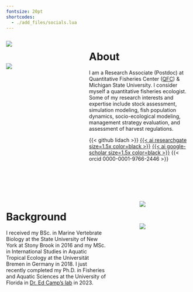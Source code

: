 ```yaml
---
fontsize: 20pt
shortcodes: 
  - ./add_files/socials.lua
---
```


::: {#about-block}
:::

::: columns
::: {.column width="30%"}
![](./add_files/me.jpg)

<br>

![](./add_files/math.jpg)
:::

::: {.column width="10%"}
<!-- empty column to create gap -->
:::

::: {.column width="60%"}
# About

I am a Research Associate (Postdoc) at Quantitative Fisheries Center ([QFC](https://www.canr.msu.edu/qfc/)) & Michigan State University. I consider myself a quantitative fisheries ecologist. Some of my research interests and expertise include stock assessment, simulation modeling, fish population dynamics, socio-ecological modeling, management strategy evaluation, and assessment of harvest regulations.

{{< github lidach >}} [{{< ai researchgate size=1.5x color=black >}}](https://www.researchgate.net/profile/Lisa-Chong-3) [{{< ai google-scholar size=1.5x color=black >}}](https://scholar.google.com/citations?user=p5STazoAAAAJ&hl=en&oi=ao) {{< orcid 0000-0001-9766-2446 >}} 
:::
:::

<br> <br> <br>

::: columns
::: {.column width="60%"}
# Background

I received my BSc. in Marine Vertebrate Biology at the State University of New York at Stony Brook in 2016 and my MSc. in International Studies in Aquatic Tropical Ecology at the Universität Bremen in Germany in 2018. I just recently completed my Ph.D. in Fisheries and Aquatic Sciences at the University of Florida in [Dr. Ed Camp's lab](https://edvcamp.wordpress.com/) in 2023.
:::

::: {.column width="10%"}
<!-- empty column to create gap -->
:::

::: {.column width="30%"}
![](./add_files/scen1.jpg)

<br>

![](./add_files/fishing.jpg)
:::
:::
